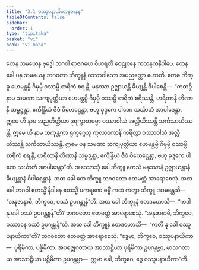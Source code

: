 ```yaml
---
title: "3.1 ဝဿူပနာယိကာနုဇာနန"
tableOfContents: false
sidebar:
  order: 1
type: "tipitaka"
basket: "vi"
book: "vi-maha"
---
```



<DynamicBreadcrumb />

<Division number="184" book="vi-maha">

<Paragraph number="818" book="vi-maha">
တေန သမယေန ဗုဒ္ဓေါ ဘဂဝါ ရာဇဂဟေ ဝိဟရတိ ဝေဠုဝနေ ကလန္ဒကနိဝါပေ. တေန ခေါ ပန သမယေန ဘဂဝတာ ဘိက္ခူနံ ဝဿာဝါသော အပညတ္တော ဟောတိ. တေဓ ဘိက္ခူ ဟေမန္တမ္ပိ ဂိမှမ္ပိ ဝဿမ္ပိ စာရိကံ စရန္တိ. မနုဿာ ဥဇ္ဈာယန္တိ ခိယျန္တိ ဝိပါစေန္တိ—  “ကထဉှိ နာမ သမဏာ သကျပုတ္တိယာ ဟေမန္တမ္ပိ ဂိမှမ္ပိ ဝဿမ္ပိ စာရိကံ စရိဿန္တိ, ဟရိတာနိ တိဏာနိ သမ္မဒ္ဒန္တာ, ဧကိန္ဒြိယံ ဇီဝံ ဝိဟေဌေန္တာ, ဗဟူ ခုဒ္ဒကေ ပါဏေ သင်္ဃာတံ အာပါဒေန္တာ. ဣမေ ဟိ နာမ အညတိတ္ထိယာ ဒုရက္ခာတဓမ္မာ ဝဿာဝါသံ အလ္လီယိဿန္တိ သင်္ကသာယိဿန္တိ. ဣမေ ဟိ နာမ သကုန္တကာ ရုက္ခဂ္ဂေသု ကုလာဝကာနိ ကရိတွာ ဝဿာဝါသံ အလ္လီယိဿန္တိ သင်္ကသာယိဿန္တိ. ဣမေ ပန သမဏာ သကျပုတ္တိယာ ဟေမန္တမ္ပိ ဂိမှမ္ပိ ဝဿမ္ပိ စာရိကံ စရန္တိ, ဟရိတာနိ တိဏာနိ သမ္မဒ္ဒန္တာ, ဧကိန္ဒြိယံ ဇီဝံ ဝိဟေဌေန္တာ, ဗဟူ ခုဒ္ဒကေ ပါဏေ သင်္ဃာတံ အာပါဒေန္တာ”တိ.
</Paragraph>

<Paragraph number="819" book="vi-maha">
အဿောသုံ ခေါ ဘိက္ခူ တေသံ မနုဿာနံ ဥဇ္ဈာယန္တာနံ ခိယျန္တာနံ ဝိပါစေန္တာနံ. အထ ခေါ တေ ဘိက္ခူ ဘဂဝတော ဧတမတ္ထံ အာရောစေသုံ. အထ ခေါ ဘဂဝါ ဧတသ္မိံ နိဒါနေ ဧတသ္မိံ ပကရဏေ ဓမ္မိံ ကထံ ကတွာ ဘိက္ခူ အာမန္တေသိ—  “အနုဇာနာမိ, ဘိက္ခဝေ, ဝဿံ ဥပဂန္တုန်”တိ. အထ ခေါ ဘိက္ခူနံ ဧတဒဟောသိ—  “ကဒါ နု ခေါ ဝဿံ ဥပဂန္တဗ္ဗန်”တိ? ဘဂဝတော ဧတမတ္ထံ အာရောစေသုံ. “အနုဇာနာမိ, ဘိက္ခဝေ, ဝဿာနေ ဝဿံ ဥပဂန္တုန်”တိ.
</Paragraph>

<Paragraph number="820" book="vi-maha">
အထ ခေါ ဘိက္ခူနံ ဧတဒဟောသိ—  “ကတိ နု ခေါ ဝဿူပနာယိကာ”တိ? ဘဂဝတော ဧတမတ္ထံ အာရောစေသုံ. “ဒွေမာ, ဘိက္ခဝေ, ဝဿူပနာယိကာ—  ပုရိမိကာ, ပစ္ဆိမိကာ. အပရဇ္ဇုဂတာယ အာသာဠှိယာ ပုရိမိကာ ဥပဂန္တဗ္ဗာ, မာသဂတာယ အာသာဠှိယာ ပစ္ဆိမိကာ ဥပဂန္တဗ္ဗာ—  ဣမာ ခေါ, ဘိက္ခဝေ, ဒွေ ဝဿူပနာယိကာ”တိ.
</Paragraph>
</Division>